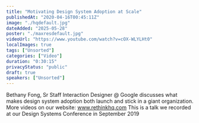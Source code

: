 ```yaml
---
title: "Motivating Design System Adoption at Scale"
publishedAt: "2020-04-16T00:45:11Z"
image: "./hqdefault.jpg"
dateAdded: "2025-05-28"
poster: "./maxresdefault.jpg"
videoUrl: "https://www.youtube.com/watch?v=cOX-WLYLHt0"
localImages: true
tags: ["Unsorted"]
categories: ["Video"]
duration: "0:30:15"
privacyStatus: "public"
draft: true
speakers: ["Unsorted"]
---
```

Bethany Fong, Sr Staff Interaction Designer @ Google discusses what makes design system adoption both launch and stick in a giant organization. 
More videos on our website: www.rethinkhq.com 
This is a talk we recorded at our Design Systems Conference in September 2019
